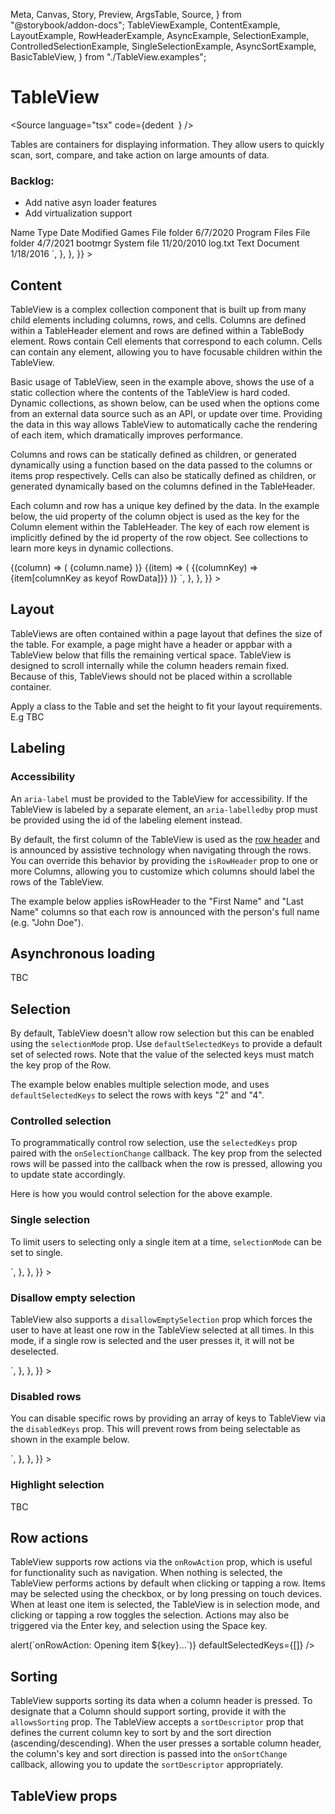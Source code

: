   Meta,
  Canvas,
  Story,
  Preview,
  ArgsTable,
  Source,
} from "@storybook/addon-docs";
  TableViewExample,
  ContentExample,
  LayoutExample,
  RowHeaderExample,
  AsyncExample,
  SelectionExample,
  ControlledSelectionExample,
  SingleSelectionExample,
  AsyncSortExample,
  BasicTableView,
} from "./TableView.examples";

<Meta title="Data/TableView" component={TableView} />

# TableView

<Source
  language="tsx"
  code={dedent`
  `}
/>

Tables are containers for displaying information. They allow users to quickly scan, sort, compare, and take action on large amounts of data.

### Backlog:

- Add native asyn loader features
- Add virtualization support

<Preview>
  <Story
    name="a) TableView"
    parameters={{
      docs: {
        source: {
          code: dedent`
<TableView
  aria-label="Example table with static contents"
  selectionMode="multiple"
  vol={1}
>
  <TableHeader>
    <Column>Name</Column>
    <Column>Type</Column>
    <Column align="end">Date Modified</Column>
  </TableHeader>
  <TableBody>
    <Row>
      <Cell>Games</Cell>
      <Cell>File folder</Cell>
      <Cell>6/7/2020</Cell>
    </Row>
    <Row>
      <Cell>Program Files</Cell>
      <Cell>File folder</Cell>
      <Cell>4/7/2021</Cell>
    </Row>
    <Row>
      <Cell>bootmgr</Cell>
      <Cell>System file</Cell>
      <Cell>11/20/2010</Cell>
    </Row>
    <Row>
      <Cell>log.txt</Cell>
      <Cell>Text Document</Cell>
      <Cell>1/18/2016</Cell>
    </Row>
  </TableBody>
</TableView>`,
        },
      },
    }}
  >
    <TableViewExample />
  </Story>
</Preview>

<Source language="tsx" id="data-tableview--a-table-view" />

## Content

TableView is a complex collection component that is built up from many child elements including columns, rows, and cells. Columns are defined within a TableHeader element and rows are defined within a TableBody element. Rows contain Cell elements that correspond to each column. Cells can contain any element, allowing you to have focusable children within the TableView.

Basic usage of TableView, seen in the example above, shows the use of a static collection where the contents of the TableView is hard coded. Dynamic collections, as shown below, can be used when the options come from an external data source such as an API, or update over time. Providing the data in this way allows TableView to automatically cache the rendering of each item, which dramatically improves performance.

Columns and rows can be statically defined as children, or generated dynamically using a function based on the data passed to the columns or items prop respectively. Cells can also be statically defined as children, or generated dynamically based on the columns defined in the TableHeader.

Each column and row has a unique key defined by the data. In the example below, the uid property of the column object is used as the key for the Column element within the TableHeader. The key of each row element is implicitly defined by the id property of the row object. See collections to learn more keys in dynamic collections.

<Preview>
  <Story
    name="b) Content"
    parameters={{
      docs: {
        source: {
          code: dedent`
  interface RowData {
    id: number;
    name: string;
    date: string;
    type: string;
  }\n
  const columns = [
    { name: "Name", uid: "name" },
    { name: "Type", uid: "type" },
    { name: "Date Modified", uid: "date" },
  ];\n
  const rows: RowData[] = [
    { id: 1, name: "Games", date: "6/7/2020", type: "File folder" },
    { id: 2, name: "Program Files", date: "4/7/2021", type: "File folder" },
    { id: 3, name: "bootmgr", date: "11/20/2010", type: "System file" },
    { id: 4, name: "log.txt", date: "1/18/2016", type: "Text Document" },
  ];\n
  <TableView aria-label="Example table with dynamic content">
    <TableHeader columns={columns}>
      {(column) => (
        <Column
          key={column.uid}
          align={column.uid === "date" ? "end" : "start"}
        >
          {column.name}
        </Column>
      )}
    </TableHeader>
    <TableBody items={rows}>
      {(item) => (
        <Row>
          {(columnKey) => <Cell>{item[columnKey as keyof RowData]}</Cell>}
        </Row>
      )}
    </TableBody>
  </TableView>`,
        },
      },
    }}
  >
    <ContentExample />
  </Story>
</Preview>

<Source language="tsx" id="data-tableview--b-content" />

## Layout

TableViews are often contained within a page layout that defines the size of the table. For example, a page might have a header or appbar with a TableView below that fills the remaining vertical space. TableView is designed to scroll internally while the column headers remain fixed. Because of this, TableViews should not be placed within a scrollable container.

Apply a class to the Table and set the height to fit your layout requirements. E.g TBC

<Preview>
  <Story
    name="c) Layout"
    parameters={{
      docs: {
        source: {
          code: dedent`
TBC`,
        },
      },
    }}
  >
    <LayoutExample />
  </Story>
</Preview>

<Source language="tsx" id="data-tableview--c-layout" />

## Labeling

### Accessibility

An `aria-label` must be provided to the TableView for accessibility. If the TableView is labeled by a separate element, an `aria-labelledby` prop must be provided using the id of the labeling element instead.

By default, the first column of the TableView is used as the [row header](https://www.w3.org/TR/wai-aria-1.1/#rowheader) and is announced by assistive technology when navigating through the rows. You can override this behavior by providing the `isRowHeader` prop to one or more Columns, allowing you to customize which columns should label the rows of the TableView.

The example below applies isRowHeader to the "First Name" and "Last Name" columns so that each row is announced with the person's full name (e.g. "John Doe").

<Preview>
  <Story
    name="d) RowHeader"
    parameters={{
      docs: {
        source: {
          code: dedent`
TBC`,
        },
      },
    }}
  >
    <RowHeaderExample />
  </Story>
</Preview>

<Source language="tsx" id="data-tableview--d-row-header" />

## Asynchronous loading

TBC

<Preview>
  <Story
    name="e) Asynchronous loading"
    parameters={{
      docs: {
        source: {
          code: dedent`
TBC`,
        },
      },
    }}
  >
    <AsyncExample />
  </Story>
</Preview>

<Source language="tsx" id="data-tableview--e-asynchronous-loading" />

## Selection

By default, TableView doesn't allow row selection but this can be enabled using the `selectionMode` prop. Use `defaultSelectedKeys` to provide a default set of selected rows. Note that the value of the selected keys must match the key prop of the Row.

The example below enables multiple selection mode, and uses `defaultSelectedKeys` to select the rows with keys "2" and "4".

<Preview>
  <Story
    name="f) TableView selection"
    parameters={{
      docs: {
        source: {
          code: dedent`
TBC`,
        },
      },
    }}
  >
    <SelectionExample />
  </Story>
</Preview>

<Source language="tsx" id="data-tableview--f-table-view-selection" />

### Controlled selection

To programmatically control row selection, use the `selectedKeys` prop paired with the `onSelectionChange` callback. The key prop from the selected rows will be passed into the callback when the row is pressed, allowing you to update state accordingly.

Here is how you would control selection for the above example.

<Preview>
  <Story
    name="g) Controlled selection"
    parameters={{
      docs: {
        source: {
          code: dedent`
TBC`,
        },
      },
    }}
  >
    <ControlledSelectionExample selectionMode="multiple" />
  </Story>
</Preview>

<Source language="tsx" id="data-tableview--g-controlled-selection" />

### Single selection

To limit users to selecting only a single item at a time, `selectionMode` can be set to single.

<Preview>
  <Story
    name="h) Single selection"
    parameters={{
      docs: {
        source: {
          code: dedent`
// Using table as above
<TableView selectionMode="single" ... />`,
        },
      },
    }}
  >
    <SelectionExample selectionMode="single" defaultSelectedKeys={["2"]} />
  </Story>
</Preview>

<Source language="tsx" id="data-tableview--h-single-selection" />

### Disallow empty selection

TableView also supports a `disallowEmptySelection` prop which forces the user to have at least one row in the TableView selected at all times. In this mode, if a single row is selected and the user presses it, it will not be deselected.

<Preview>
  <Story
    name="i) Disallow empty selection"
    parameters={{
      docs: {
        source: {
          code: dedent`
// Using table as above
<TableView disallowEmptySelection ... />`,
        },
      },
    }}
  >
    <SelectionExample selectionMode="multiple" disallowEmptySelection />
  </Story>
</Preview>

<Source language="tsx" id="data-tableview--i-disallow-empty-selection" />

### Disabled rows

You can disable specific rows by providing an array of keys to TableView via the `disabledKeys` prop. This will prevent rows from being selectable as shown in the example below.

<Preview>
  <Story
    name="j) Disabled rows selection"
    parameters={{
      docs: {
        source: {
          code: dedent`
// Using table as above
<TableView selectionMode="multiple" disabledKeys={["3"]} ... />`,
        },
      },
    }}
  >
    <SelectionExample selectionMode="multiple" disabledKeys={["3"]} />
  </Story>
</Preview>

<Source language="tsx" id="data-tableview--j-disabled-rows-selection" />

### Highlight selection

TBC

<Preview>
  <Story
    name="k) Highlight selection"
    parameters={{
      docs: {
        source: {
          code: dedent`
TBC`,
        },
      },
    }}
  >
    <SelectionExample selectionMode="hightligh??" defaultSelectedKeys={["1"]} />
  </Story>
</Preview>

<Source language="tsx" id="data-tableview--k-highlight-selection" />

## Row actions

TableView supports row actions via the `onRowAction` prop, which is useful for functionality such as navigation. When nothing is selected, the TableView performs actions by default when clicking or tapping a row. Items may be selected using the checkbox, or by long pressing on touch devices. When at least one item is selected, the TableView is in selection mode, and clicking or tapping a row toggles the selection. Actions may also be triggered via the Enter key, and selection using the Space key.

<Preview>
  <Story
    name="l) Row actions"
    parameters={{
      docs: {
        source: {
          code: dedent`
TBC`,
        },
      },
    }}
  >
    <SelectionExample
      selectionMode="multiple"
      onRowAction={(key) => alert(`onRowAction: Opening item ${key}...`)}
      defaultSelectedKeys={[]}
    />
  </Story>
</Preview>

<Source language="tsx" id="data-tableview--k-highlight-selection" />

## Sorting

TableView supports sorting its data when a column header is pressed. To designate that a Column should support sorting, provide it with the `allowsSorting` prop. The TableView accepts a `sortDescriptor` prop that defines the current column key to sort by and the sort direction (ascending/descending). When the user presses a sortable column header, the column's key and sort direction is passed into the `onSortChange` callback, allowing you to update the `sortDescriptor` appropriately.

<Preview>
  <Story
    name="m) Sorting"
    parameters={{
      docs: {
        source: {
          code: dedent`
TBC`,
        },
      },
    }}
  >
    <AsyncSortExample />
  </Story>
</Preview>

<Source language="tsx" id="data-tableview--k-highlight-selection" />

## TableView props

<ArgsTable of={TableView} />
